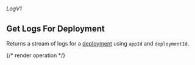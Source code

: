###### *LogV1*

## Get Logs For Deployment

Returns a stream of logs for a [deployment](https://hathora.dev/docs/concepts/hathora-entities#deployment) using `appId` and `deploymentId`.

{/* render operation */}

